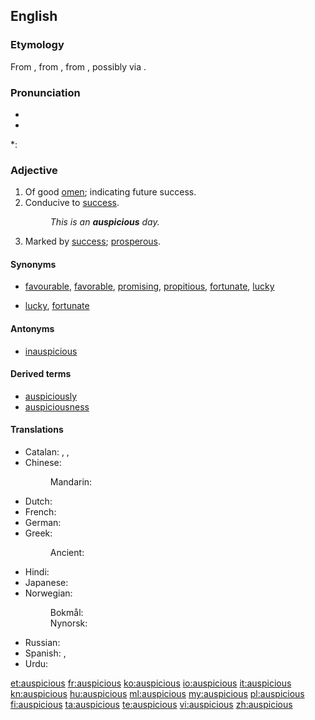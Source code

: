 ==English==

===Etymology===
From {{suffix|auspice|ious}}, from {{etyl|la}} {{term|auspicium||augury|lang=la}}, from  {{etyl|la}} {{term|auspex||augur|lang=la}}, possibly via {{etyl|fr}}.

===Pronunciation===
* {{IPA|/ɔˈspɪʃəs/}}
* {{audio|en-us-auspicious.ogg|Audio (US)}}

*: {{rhymes|ɪʃəs}}

===Adjective===
{{en-adj}}

# Of good [[omen]]; indicating future success.
# Conducive to [[success]].
#: ''This is an '''auspicious''' day.''
# Marked by [[success]]; [[prosperous]].

====Synonyms====
* {{sense|conducive to success}} [[favourable]], [[favorable]], [[promising]], [[propitious]], [[fortunate]], [[lucky]]
* {{sense|marked by success}} [[lucky]], [[fortunate]]

====Antonyms====
* [[inauspicious]]

====Derived terms====
* [[auspiciously]]
* [[auspiciousness]]

====Translations====
{{trans-top|auguring favourable circumstances and good luck}}
* Catalan: {{t|ca|propici|m}}, {{t|ca|propícia|f}}, {{t|ca|favorable|m|f}}
* Chinese:
*: Mandarin: {{t-|cmn|吉利|tr=jílì|sc=Hani}}
* Dutch: {{t+|nl|gunstig}}
* French: {{t+|fr|propice}}
* German: {{t+|de|günstig}}
* Greek:
*: Ancient: {{tø|grc|αἴσιος|sc=polytonic}}
{{trans-mid}}
* Hindi: {{t-|hi|शुभ|tr=śubh|sc=Deva}}
* Japanese: {{t-|ja|愛でたい|tr=めでたい, medetai}}
* Norwegian:
*: Bokmål: {{t-|nb|gunstig}}
*: Nynorsk: {{t-|nn|gunstig}}
* Russian: {{t+|ru|благоприятный|tr=blagoprijátnyj}}
* Spanish: {{t+|es|prometedor}}, {{t-|es|propicio}}
* Urdu: {{t-|ur|شبھ|tr=śubh|sc=ur-Arab}}
{{trans-bottom}}

[[et:auspicious]]
[[fr:auspicious]]
[[ko:auspicious]]
[[io:auspicious]]
[[it:auspicious]]
[[kn:auspicious]]
[[hu:auspicious]]
[[ml:auspicious]]
[[my:auspicious]]
[[pl:auspicious]]
[[fi:auspicious]]
[[ta:auspicious]]
[[te:auspicious]]
[[vi:auspicious]]
[[zh:auspicious]]